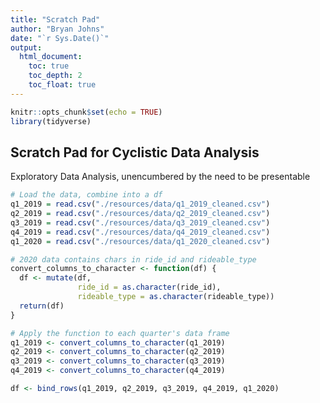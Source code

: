 ```yaml
---
title: "Scratch Pad"
author: "Bryan Johns"
date: "`r Sys.Date()`"
output:
  html_document:
    toc: true
    toc_depth: 2
    toc_float: true
---
```


```r
knitr::opts_chunk$set(echo = TRUE)
library(tidyverse)
```

## Scratch Pad for Cyclistic Data Analysis

Exploratory Data Analysis, unencumbered by the need to be presentable

```r
# Load the data, combine into a df
q1_2019 = read.csv("./resources/data/q1_2019_cleaned.csv")
q2_2019 = read.csv("./resources/data/q2_2019_cleaned.csv")
q3_2019 = read.csv("./resources/data/q3_2019_cleaned.csv")
q4_2019 = read.csv("./resources/data/q4_2019_cleaned.csv")
q1_2020 = read.csv("./resources/data/q1_2020_cleaned.csv")

# 2020 data contains chars in ride_id and rideable_type
convert_columns_to_character <- function(df) {
  df <- mutate(df, 
               ride_id = as.character(ride_id),
               rideable_type = as.character(rideable_type))
  return(df)
}

# Apply the function to each quarter's data frame
q1_2019 <- convert_columns_to_character(q1_2019)
q2_2019 <- convert_columns_to_character(q2_2019)
q3_2019 <- convert_columns_to_character(q3_2019)
q4_2019 <- convert_columns_to_character(q4_2019)

df <- bind_rows(q1_2019, q2_2019, q3_2019, q4_2019, q1_2020)
```


